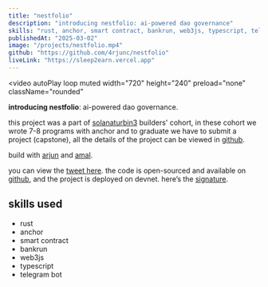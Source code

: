 ```yaml
---
title: "nestfolio"
description: "introducing nestfolio: ai-powered dao governance"
skills: "rust, anchor, smart contract, bankrun, web3js, typescript, telegram bot"
publishedAt: "2025-03-02"
image: "/projects/nestfolio.mp4"
github: "https://github.com/4rjunc/nestfolio"
liveLink: "https://sleep2earn.vercel.app"
---
```


<video
  autoPlay
  loop
  muted
  width="720"
  height="240"
  preload="none"
  className="rounded"
>
  <source src="/projects/nestfolio.mp4" type="video/mp4" />
</video>

**introducing nestfolio**: ai-powered dao governance.

this project was a part of [solanaturbin3](https://turbin3.com/) builders' cohort, in these cohort we wrote 7-8 programs with anchor and to graduate we have to submit a project (capstone), all the details of the project can be viewed in [github](https://github.com/4rjunc/nestfolio).

build with [arjun](https://x.com/4rjunc) and [amal](https://x.com/amal_kanhangad).

you can view the [tweet here](https://x.com/avhidotsol/status/1896212663203754149). the code is open-sourced and available on [github](https://github.com/4rjunc/nestfolio), and the project is deployed on devnet. here’s the [signature](https://explorer.solana.com/address/FmvHXQmUhsY1SYmQgysUC3wJjM4JQCsGHwHnsfw1YDUs?cluster=devnet).

## skills used

- rust
- anchor
- smart contract
- bankrun
- web3js
- typescript
- telegram bot
